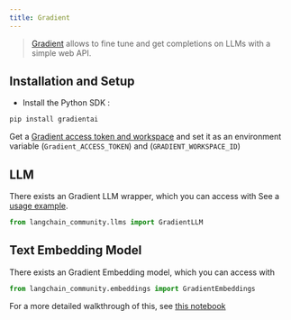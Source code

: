 ```yaml
---
title: Gradient
---
```


>[Gradient](https://gradient.ai/) allows to fine tune and get completions on LLMs with a simple web API.

## Installation and Setup
- Install the Python SDK :
```bash
pip install gradientai
```
Get a [Gradient access token and workspace](https://gradient.ai/) and set it as an environment variable (`Gradient_ACCESS_TOKEN`) and (`GRADIENT_WORKSPACE_ID`)

## LLM

There exists an Gradient LLM wrapper, which you can access with
See a [usage example](/oss/python/integrations/llms/gradient).

```python
from langchain_community.llms import GradientLLM
```

## Text Embedding Model

There exists an Gradient Embedding model, which you can access with
```python
from langchain_community.embeddings import GradientEmbeddings
```
For a more detailed walkthrough of this, see [this notebook](/oss/python/integrations/text_embedding/gradient)
